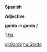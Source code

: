 '''Spanish'''



'''Adjective'''



'''gordo''' ''m'' '''gorda''' ''f''


1.[[fat]].

[[gl:Gordo]]
[[hu:Gordo]]